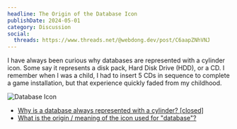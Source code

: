 ```yaml
---
headline: The Origin of the Database Icon
publishDate: 2024-05-01
category: Discussion
social:
  threads: https://www.threads.net/@webdong.dev/post/C6aapZNhVNJ
---
```


I have always been curious why databases are represented with a cylinder icon. Some say it represents a disk pack, Hard Disk Drive (HDD), or a CD. I remember when I was a child, I had to insert 5 CDs in sequence to complete a game installation, but that experience quickly faded from my childhood.

![Database Icon](./database-icon.webp)

- [Why is a database always represented with a cylinder? [closed]](https://stackoverflow.com/questions/2822650/why-is-a-database-always-represented-with-a-cylinder)
- [What is the origin / meaning of the icon used for "database"?](https://ux.stackexchange.com/questions/31784/what-is-the-origin-meaning-of-the-icon-used-for-database)
